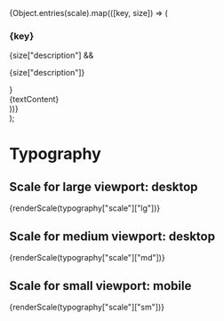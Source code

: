 
<Meta title="Haarlem/Typography" />

  <div>
    {Object.entries(scale).map(([key, size]) => (
      <div>
        <h3>{key}</h3>
        {size["description"] && <p>{size["description"]}</p>}
        <div
          style={{
            fontFamily: typography["sans-serif"]["font-family"].value,
            fontSize: size["font-size"] ? size["font-size"].value : null,
            fontWeight: size["font-weight"] ? size["font-weight"].value : null,
            lineHeight: size["line-height"] ? size["line-height"].value : null,
          }}
        >
          {textContent}
        </div>
      </div>
    ))}
  </div>
);

# Typography

## Scale for large viewport: desktop

<div>{renderScale(typography["scale"]["lg"])}</div>

## Scale for medium viewport: desktop

<div>{renderScale(typography["scale"]["md"])}</div>

## Scale for small viewport: mobile

<div>{renderScale(typography["scale"]["sm"])}</div>
